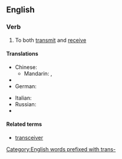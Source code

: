 ==English==

===Verb===
{{en-verb|transceiv|ing}}

# {{context|of a communications device}} To both [[transmit]] and [[receive]]

====Translations====
{{trans-top|transmit and receive}}
* Chinese:
** Mandarin: {{t|cmn|收發|sc=Hani}}, {{t|cmn|收发|tr=shōufā|sc=Hani}}
* {{trreq|French}}
* German: {{t-|de|übermitteln}}
{{trans-mid}}
* Italian: {{t-|it|ricetrasmettere}}
* Russian: {{t|ru|передавать и получать|tr=peredavát’ i polučát’}}
* {{trreq|Spanish}}
{{trans-bottom}}

====Related terms====
* [[transceiver]]

[[Category:English words prefixed with trans-]]